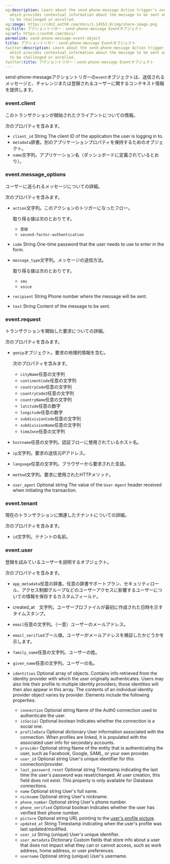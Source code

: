 ```yaml
---
og:description: Learn about the send-phone-message Action trigger's event object,
  which provides contextual information about the message to be sent and the user
  to be challenged or enrolled.
og:image: https://cdn2.auth0.com/docs/1.14553.0/img/share-image.png
og:title: アクショントリガー：send-phone-message Eventオブジェクト
og:url: https://auth0.com/docs/
permalink: send-phone-message-event-object
title: アクショントリガー：send-phone-message Eventオブジェクト
twitter:description: Learn about the send-phone-message Action trigger's event object,
  which provides contextual information about the message to be sent and the user
  to be challenged or enrolled.
twitter:title: アクショントリガー：send-phone-message Eventオブジェクト
---
```


send-phone-messageアクショントリガーの`event`オブジェクトは、送信されるメッセージと、チャレンジまたは登録されるユーザーに関するコンテキスト情報を提供します。

### event.client

このトランザクションが開始されたクライアントについての情報。

次のプロパティを含みます。

* `client_id` String The <Tooltip tip="Client ID: Identification value given to your registered resource from Auth0." cta="View Glossary" href="/docs/glossary?term=client+ID">client ID</Tooltip> of the application the user is logging in to.
* `metadata`辞書。別のアプリケーションプロパティを保持するためのオブジェクト。
* `name`文字列。アプリケーション名（ダッシュボードに定義されているとおり）。

### event.message_options

ユーザーに送られるメッセージについての詳細。

次のプロパティを含みます。

* `action`文字列。このアクションのトリガーになったフロー。

  取り得る値は次のとおりです。

  + `登録`
  + `second-factor-authentication`
* `code` String One-time password that the user needs to use to enter in the form.
* `message_type`文字列。メッセージの送信方法。

  取り得る値は次のとおりです。

  + `sms`
  + `voice`
* `recipient` String Phone number where the message will be sent.
* `text` String Content of the message to be sent.

### event.request

トランザクションを開始した要求についての詳細。

次のプロパティを含みます。

* `geoip`オブジェクト。要求の地理的情報を含む。

  次のプロパティを含みます。

  + `cityName`任意の文字列
  + `continentCode`任意の文字列
  + `countryCode`任意の文字列
  + `countryCode3`任意の文字列
  + `countryName`任意の文字列
  + `latitude`任意の数字
  + `longitude`任意の数字
  + `subdivisionCode`任意の文字列
  + `subdivisionName`任意の文字列
  + `timeZone`任意の文字列
* `hostname`任意の文字列。認証フローに使用されているホスト名。
* `ip`文字列。要求の送信元IPアドレス。
* `language`任意の文字列。ブラウザーから要求された言語。
* `method`文字列。要求に使用されたHTTPメソッド。
* `user_agent` Optional string The value of the `User-Agent` header received when initiating the transaction.

### event.tenant

現在のトランザクションに関連したテナントについての詳細。

次のプロパティを含みます。

* `id`文字列。テナントの名前。

### event.user

登録を試みているユーザーを説明するオブジェクト。

次のプロパティを含みます。

* `app_metadata`任意の辞書。任意の辞書サポートプラン、セキュリティロール、アクセス制御グループなどのユーザーアクセスに影響するユーザーについての情報を保存するカスタムフィールド。
* created_at　文字列。ユーザープロファイルが最初に作成された日時を示すタイムスタンプ。
* `email`任意の文字列。（一意）ユーザーのメールアドレス。
* `email_verified`ブール値。ユーザーがメールアドレスを検証したかどうかを示します。
* `family_name`任意の文字列。ユーザーの姓。
* `given_name`任意の文字列。ユーザーの名。
* `identities` Optional array of objects. Contains info retrieved from the <Tooltip tip="Identity Provider (IdP): Service that stores and manages digital identities." cta="View Glossary" href="/docs/glossary?term=identity+provider">identity provider</Tooltip> with which the user originally authenticates. Users may also link their profile to multiple identity providers; those identities will then also appear in this array. The contents of an individual identity provider object varies by provider. Elements include the following properties:

  + `connection` Optional string Name of the Auth0 connection used to authenticate the user.
  + `isSocial` Optional boolean Indicates whether the connection is a social one.
  + `profileData` Optional dictionary User information associated with the connection. When profiles are linked, it is populated with the associated user info for secondary accounts.
  + `provider` Optional string Name of the entity that is authenticating the user, such as Facebook, Google, SAML, or your own provider.
  + `user_id` Optional string User's unique identifier for this connection/provider.
  + `last_password_reset` Optional string Timestamp indicating the last time the user's password was reset/changed. At user creation, this field does not exist. This property is only available for Database connections.
  + `name` Optional string User's full name.
  + `nickname` Optional string User's nickname.
  + `phone_number` Optional string User's phone number.
  + `phone_verified` Optional boolean Indicates whether the user has verified their phone number.
  + `picture` Optional string URL pointing to the [user's profile picture](/docs/manage-users/user-accounts/change-user-picture).
  + `updated_at` String Timestamp indicating when the user's profile was last updated/modified.
  + `user_id` String (unique) User's unique identifier.
  + `user_metadata` Dictionary Custom fields that store info about a user that does not impact what they can or cannot access, such as work address, home address, or user preferences.
  + `username` Optional string (unique) User's username.